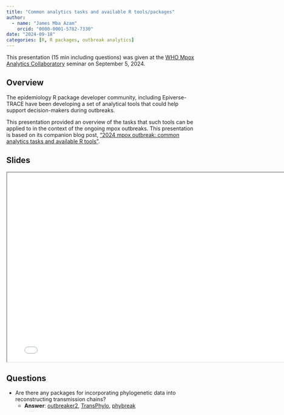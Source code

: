 ```yaml
---
title: "Common analytics tasks and available R tools/packages"
author:
  - name: "James Mba Azam"
    orcid: "0000-0001-5782-7330"
date: "2024-09-18"
categories: [R, R packages, outbreak analytics]
---
```


This presentation (15 min including questions) was given at the [WHO Mpox Analytics Collaboratory](https://www.who.int/initiatives/collaboratory) seminar on September 5, 2024.

## Overview

The epidemiology R package developer community, including Epiverse-TRACE have been developing a set of analytical tools that could help support decision-makers during outbreaks.

This presentation provided an overview of the tasks that such tools can be applied to in the context of the ongoing mpox outbreaks. This presentation is based on its companion blog post, ["2024 mpox outbreak: common analytics tasks and available R tools"](https://epiverse-trace.github.io/posts/mpox-preparedness/).

## Slides

```{=html}
<iframe width="780" height="500" src="common_analytics_tasks_and_available_tools_JamesAzam.pdf"></iframe>
```

## Questions

- Are there any packages for incorporating phylogenetic data
into reconstructing transmission chains?
  - **Answer**: [outbreaker2](https://www.repidemicsconsortium.org/outbreaker2/), [TransPhylo](https://xavierdidelot.github.io/TransPhylo/index.html), [phybreak](https://github.com/donkeyshot/phybreak)
